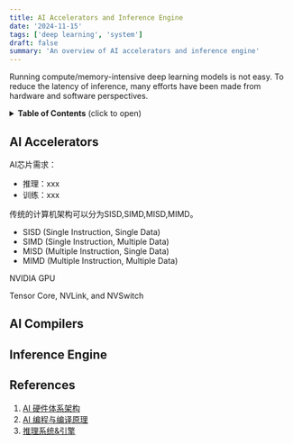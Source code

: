 ```yaml
---
title: AI Accelerators and Inference Engine
date: '2024-11-15'
tags: ['deep learning', 'system']
draft: false
summary: 'An overview of AI accelerators and inference engine'
---
```

Running compute/memory-intensive deep learning models is not easy. To reduce the latency of inference, many efforts have been made from hardware and software perspectives.

<details>
<summary><b>Table of Contents</b> (click to open)</summary>

- [AI Accelerators](#ai-accelerators)
- [AI Compilers](#ai-compilers)
- [Inference Engine](#inference-engine)
- [References](#references)

</details>

## AI Accelerators

AI芯片需求：
- 推理：xxx
- 训练：xxx

传统的计算机架构可以分为SISD,SIMD,MISD,MIMD。
- SISD (Single Instruction, Single Data)
- SIMD (Single Instruction, Multiple Data)
- MISD (Multiple Instruction, Single Data)
- MIMD (Multiple Instruction, Multiple Data)

NVIDIA GPU

Tensor Core, NVLink, and NVSwitch

## AI Compilers

## Inference Engine

## References
1. [AI 硬件体系架构](https://chenzomi12.github.io/02Hardware/README.html)
2. [AI 编程与编译原理](https://chenzomi12.github.io/03Compiler/README.html)
3. [推理系统&引擎](https://chenzomi12.github.io/04Inference/README.html) 
